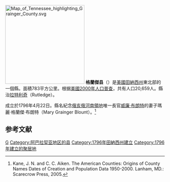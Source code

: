 {{noteTA
|T=zh-hans:格兰杰县 (田纳西州);zh-hk:格蘭傑縣 (田納西州);zh-tw:格蘭傑郡 (田納西州);
|1=zh-hans:县;zh-hk:縣;zh-tw:郡;
}}
[[File:Map_of_Tennessee_highlighting_Grainger_County.svg|250px]]
'''格蘭傑县'''（{{lang-en|Grainger County}}）是[[美國|美國]][[田納西州|田納西州]]東北部的一個縣。面積783平方公里。根据[[美國2000年人口普查|美國2000年人口普查]]，共有人口20,659人。縣治[[拉特利奇_(田納西州)|拉特利奇]]（Rutledge）。

成立於1796年4月22日。縣名紀念[[俄亥俄河南領地|俄亥俄河南領地]]唯一長官[[威廉·布朗特|威廉·布朗特]]的妻子瑪麗·格蘭傑·布朗特（Mary Grainger Blount）。<ref>Kane, J. N. and C. C. Aiken. The American Counties: Origins of County Names Dates of Creation and Population Data 1950-2000. Lanham, MD.: Scarecrow Press, 2005.</ref>

==参考文献==
<div class="references-small">
<references />
</div>
[[Category:田納西州行政區劃|G]]
[[Category:阿巴拉契亚地区的县|Category:阿巴拉契亚地区的县]]
[[Category:1796年田納西州建立|Category:1796年田納西州建立]]
[[Category:1796年建立的聚居地|Category:1796年建立的聚居地]]